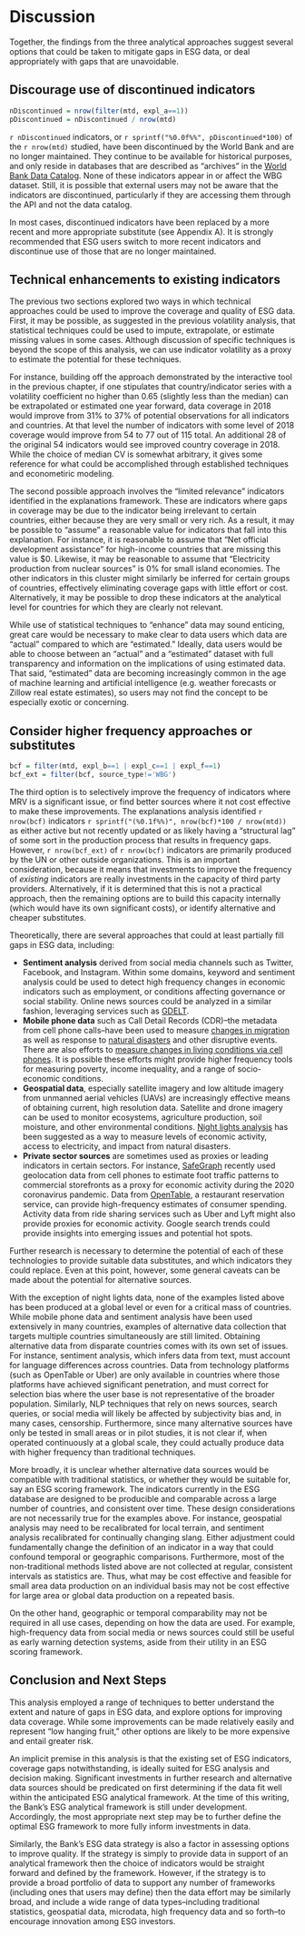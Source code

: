 # Discussion


Together, the findings from the three analytical approaches suggest several options that could
be taken to mitigate gaps in ESG data, or deal appropriately with gaps that are unavoidable.

## Discourage use of discontinued indicators
```r
nDiscontinued = nrow(filter(mtd, expl_a==1))
pDiscontinued = nDiscontinued / nrow(mtd)
```

`r nDiscontinued` indicators, or
`r sprintf("%0.0f%%", pDiscontinued*100)` of the `r nrow(mtd)` studied, have been discontinued by the World Bank and are no longer
maintained. They continue to be available for historical purposes, and only reside in databases
that are described as "archives" in the [World Bank Data Catalog](https://datacatalog.worldbank.org).
None of these indicators appear in or affect the WBG dataset. Still, it is possible that external
users may not be aware that the indicators are discontinued, particularly if they are accessing
them through the API and not the data catalog.

In most cases, discontinued indicators have been replaced by a more recent and more appropriate
substitute (see Appendix A). It is strongly recommended that ESG users switch to more recent indicators
and discontinue use of those that are no longer maintained.


## Technical enhancements to existing indicators

<!-- Note: the calculations in this section come from coverage-analysis.ipynb, I couldn't figure out
how to do it in R -->

The previous two sections explored two ways in which technical approaches could be used to improve
the coverage and quality of ESG data. First, it may be possible, as suggested in the previous volatility
analysis, that statistical techniques could be used to impute, extrapolate, or estimate missing values in
some cases. Although discussion of specific techniques
is beyond the scope of this analysis, we can use indicator volatility as a proxy to estimate the potential
for these techniques.

For instance, building off the approach demonstrated by the interactive tool in the previous chapter,
if one stipulates that country/indicator series with a volatility coefficient no higher than 0.65 (slightly
less than the median)
can be extrapolated or estimated one year forward, data coverage in 2018 would improve from 31% to 37%
of potential observations for all indicators and countries. At that level the number of indicators with some level
of 2018 coverage would improve from 54 to 77 out of 115 total. An additional 28 of the original 54 indicators
would see improved country coverage in 2018.
While the choice of median CV is somewhat arbitrary, it gives some reference for what
could be accomplished through established techniques and econometiric modeling.

The second possible approach involves the "limited relevance" indicators identified in the explanations
framework. These are indicators where gaps in coverage may be due to the indicator being irrelevant to certain
countries, either because they are very small or very rich. As a result, it may be possible to "assume" a
reasonable value for indicators that fall into this explanation. For instance, it is reasonable to assume
that "Net official development assistance" for  high-income countries that are missing this value is $0.
Likewise, it may be
reasonable to assume that "Electricity production from nuclear sources" is 0% for small island economies.
The other indicators in this cluster might similarly be inferred for certain groups of countries, effectively
eliminating coverage gaps with little effort or cost. Alternatively, it may be possible to drop these indicators
at the analytical level for countries for which they are clearly not relevant.

While use of statistical techniques to "enhance" data may sound enticing, great care would be necessary to
make clear to data users which data are "actual" compared to which are "estimated." Ideally, data users
would be able to choose between an "actual" and a "estimated" dataset with full transparency and information on the
implications of using estimated data. That said, "estimated" data are becoming increasingly common in the age of machine learning and artificial intelligence (e.g. weather forecasts or Zillow real estate estimates),
so users may not find the concept to be especially exotic or concerning.

## Consider higher frequency approaches or substitutes

```r
bcf = filter(mtd, expl_b==1 | expl_c==1 | expl_f==1)
bcf_ext = filter(bcf, source_type!='WBG')

```

The third option is to selectively improve the frequency of indicators where MRV is a significant issue, or find
better sources where it not cost effective to make these improvements. The explanations analysis identified 
`r nrow(bcf) ` indicators `r sprintf("(%0.1f%%)", nrow(bcf)*100 / nrow(mtd))` as either active but not recently updated or as
likely having a "structural lag" of some sort in the production process that results in frequency gaps.
However, `r nrow(bcf_ext)`
of `r nrow(bcf)` indicators are primarily produced by the UN or other outside organizations.
This is an important consideration, because it means that investments to improve the frequency of *existing*
indicators are really investments in the capacity of third party providers. Alternatively, if it is determined
that this is not a practical approach, then the remaining options are to build this capacity internally (which
would have its own significant costs), or identify alternative and
cheaper substitutes.

Theoretically, there are several approaches that could at least partially fill gaps in ESG data, including:

* **Sentiment analysis** derived from social media channels such as Twitter, Facebook, and Instagram.
  Within some domains, keyword and sentiment analysis could be used to detect high frequency changes in economic
  indicators such as employment, or conditions affecting governance or social stability. Online news
  sources could be analyzed in a similar fashion, leveraging services such as [GDELT](https://www.gdeltproject.org).
* **Mobile phone data** such as Call Detail Records (CDR)--the metadata from cell phone calls--have been used to
  measure [changes in migration](https://www.nature.com/articles/s41599-019-0242-9)
  as well as response to
  [natural disasters](https://reliefweb.int/report/world/call-detail-records-use-mobile-phone-data-track-and-predict-population-displacement)
  and other disruptive events. There are also efforts to
  [measure changes in living conditions via cell phones](https://www.worldbank.org/en/programs/listening-to-africa).
  It is possible these efforts might provide higher frequency tools for measuring poverty, income inequality, and
  a range of socio-economic conditions.
* **Geospatial data**, especially satellite imagery and low altitude imagery from unmanned aerial vehicles (UAVs)
  are increasingly effective means of obtaining current, high resolution data. Satellite and drone imagery can
  be used to monitor ecosystems, agriculture production, soil moisture, and other environmental conditions.
  [Night lights analysis](https://disasters.nasa.gov/news/new-night-lights-maps-open-possible-real-time-applications)
  has been suggested as a way to measure levels of economic activity, access to electricity, and
  impact from natural disasters.
* **Private sector sources** are sometimes used as proxies or leading indicators in certain sectors. For instance,
  [SafeGraph](https://www.safegraph.com/dashboard/reopening-the-economy-foot-traffic?s=US&d=06-28-2020&i=all) recently
  used geolocation data from cell phones to estimate foot traffic patterns to commercial storefronts as a proxy for
  economic activity during the 2020 coronavirus pandemic. Data from
  [OpenTable](https://www.opentable.com/state-of-industry), a restaurant reservation service, can provide
  high-frequency estimates of consumer spending. Activity data from ride sharing services such as Uber and Lyft
  might also provide proxies for economic activity.
  Google search trends could provide insights into emerging issues and potential hot spots.

Further research is necessary to determine the potential of each of these technologies to provide suitable data substitutes, and which indicators they could replace. Even at this point, however, some general caveats
can be made about the potential for alternative sources.

With the exception of night lights data, none of the examples
listed above has been produced at a global level or even for a critical mass of countries. While mobile phone
data and sentiment analysis have been used extensively in many countries, examples of alternative data collection
that targets multiple countries simultaneously are still limited. Obtaining alternative data from disparate countries
comes with its own set of issues. For instance, sentiment analysis, which infers data from text, must account
for language differences across countries. Data from technology platforms (such as OpenTable or Uber) are only available in countries where those
platforms have achieved significant penetration, and must correct for selection bias where the user base is
not representative of the broader population. Similarly, NLP techniques that rely on news sources, search
queries, or social media will likely be affected by subjectivity bias and, in many cases, censorship.  Furthermore, since
many alternative sources have only be tested in small
areas or in pilot studies, it is not clear if, when operated continuously at a global scale, they could actually produce data with higher frequency than traditional techniques.

More broadly, it is unclear whether alternative data sources would be compatible with traditional statistics,
or whether they would be suitable for, say an ESG scoring framework. The
indicators currently in the ESG database are designed to be producible and comparable across a large number of
countries, and consistent over time. These design considerations are not necessarily true for the examples above.
For instance, geospatial analysis may need to be recalibrated for local terrain, and sentiment analysis
recalibrated for continually changing slang.  Either adjustment could fundamentally change the definition of an indicator in a way that could confound temporal or geographic comparisons. Furthermore, most of the non-traditional methods listed above are
not collected at regular, consistent intervals as statistics are.
Thus, what may be cost effective and feasible for small area data production on an individual basis may not
be cost effective for large area or global data production on a repeated basis.

On the other hand, geographic or temporal comparability may not be required in all use cases,
depending on how the data are used. For example, high-frequency data from social media or news sources could still be useful as early warning detection systems, aside from their utility in an ESG scoring framework.

## Conclusion and Next Steps

This analysis employed a range of techniques to better understand the extent and nature of gaps in ESG data,
and explore options for improving data coverage. While some improvements can be made relatively easily and
represent "low hanging fruit," other options are likely to be more expensive and entail greater risk.

An implicit premise in this analysis is that the existing set of ESG indicators, coverage gaps notwithstanding,
is ideally suited for ESG analysis and decision making. Significant investments in further research and alternative
data sources should be predicated on first determining if the data fit well within the anticipated ESG
analytical framework. At the time of this writing, the Bank's ESG analytical framework is still under
development. Accordingly, the most appropriate next step may be to further define the optimal ESG framework
to more fully inform investments in data.

Similarly, the Bank's ESG data strategy is also a factor in assessing options to improve quality. If the strategy
is simply to provide data in support of an analytical framework then the choice of indicators would be
straight forward and defined by the framework. However, if the strategy is to provide a broad portfolio
of data to support any number of frameworks (including ones that users may define) then the data effort
may be similarly broad, and include a wide range of data types--including traditional statistics, geospatial
data, microdata, high frequency data and so forth--to encourage innovation among ESG investors.

